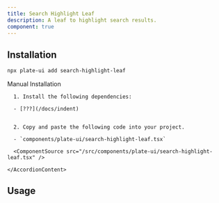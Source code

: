 ```yaml
---
title: Search Highlight Leaf
description: A leaf to highlight search results.
component: true
---
```


[//]: # (<ComponentExample src="/src/components/examples/PlaygroundDemo.tsx">)
[//]: # (  <PlaygroundDemo />)
[//]: # (</ComponentExample>)

## Installation

```bash
npx plate-ui add search-highlight-leaf
```

<Accordion type="single" collapsible>
  <AccordionItem value="manual-installation">
    <AccordionTrigger>Manual Installation</AccordionTrigger>
    <AccordionContent>

      1. Install the following dependencies:

      - [???](/docs/indent)


      2. Copy and paste the following code into your project.

      - `components/plate-ui/search-highlight-leaf.tsx`

      <ComponentSource src="/src/components/plate-ui/search-highlight-leaf.tsx" />

    </AccordionContent>

  </AccordionItem>
</Accordion>

## Usage

```tsx
```

```tsx
```